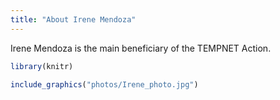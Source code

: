 ```yaml
---
title: "About Irene Mendoza"
---
```


Irene Mendoza is the main beneficiary of the TEMPNET Action. 

```r
library(knitr)

include_graphics("photos/Irene_photo.jpg")
```